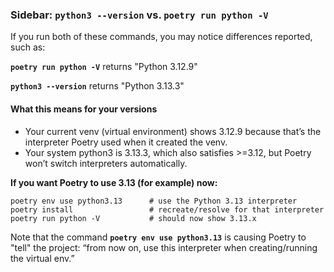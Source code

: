 
### Sidebar: **`python3 --version`** vs. **`poetry run python -V`**

If you run both of these commands, you may notice differences reported, such as:

**`poetry run python -V`**
returns "Python 3.12.9" 

 **`python3 --version`** 
 returns "Python 3.13.3"

#### What this means for your versions

- Your current venv (virtual environment) shows 3.12.9 because that’s the interpreter Poetry 
used when it created the venv.
- Your system python3 is 3.13.3, which also satisfies >=3.12, but Poetry won’t switch 
interpreters automatically.

**If you want Poetry to use 3.13 (for example) now:**
```
poetry env use python3.13      # use the Python 3.13 interpreter
poetry install                 # recreate/resolve for that interpreter
poetry run python -V           # should now show 3.13.x
```

Note that the command **`poetry env use python3.13`** is causing Poetry to "tell" the project: 
“from now on, use this interpreter when creating/running the virtual env.”
